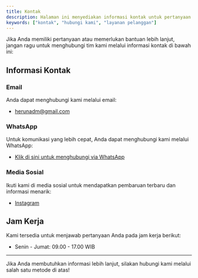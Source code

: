 ```yaml
---
title: Kontak  
description: Halaman ini menyediakan informasi kontak untuk pertanyaan lebih lanjut.  
keywords: ["kontak", "hubungi kami", "layanan pelanggan"]
---
```


Jika Anda memiliki pertanyaan atau memerlukan bantuan lebih lanjut, jangan ragu untuk menghubungi tim kami melalui informasi kontak di bawah ini:

## Informasi Kontak

### Email
Anda dapat menghubungi kami melalui email:
- [herunadm@gmail.com](mailto:herunadm@gmail.com)

### WhatsApp
Untuk komunikasi yang lebih cepat, Anda dapat menghubungi kami melalui WhatsApp:
- [Klik di sini untuk menghubungi via WhatsApp](https://wa.me/62817104060)

### Media Sosial
Ikuti kami di media sosial untuk mendapatkan pembaruan terbaru dan informasi menarik:
- [Instagram](https://www.instagram.com/herunbrandmanagement/)

## Jam Kerja
Kami tersedia untuk menjawab pertanyaan Anda pada jam kerja berikut:
- Senin - Jumat: 09.00 - 17.00 WIB

---

Jika Anda membutuhkan informasi lebih lanjut, silakan hubungi kami melalui salah satu metode di atas!